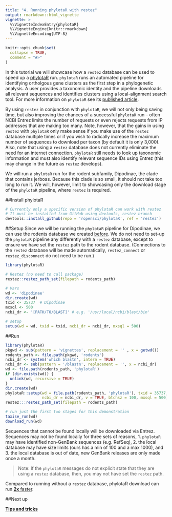 ```yaml
---
title: "4. Running phylotaR with restez"
output: rmarkdown::html_vignette
vignette: >
  %\VignetteIndexEntry{phylotaR}
  %\VignetteEngine{knitr::rmarkdown}
  %\VignetteEncoding{UTF-8}
---
```


```r
knitr::opts_chunk$set(
  collapse = TRUE,
  comment = "#>"
)
```

In this tutorial we will showcase how a `restez` database can be used to speed up a [phylotaR](https://github.com/AntonelliLab/phylotaR) run. `phylotaR` runs an automated pipeline for identifying ortholgous gene clusters as the first step in a phylogenetic analysis. A user provides a taxonomic identity and the pipeline downloads all relevant sequences and identifies clusters using a local-alignment search tool. For more information on `phylotaR` see its [published article](https://doi.org/10.3390/life8020020).

By using `restez` in conjunction with `phylotaR`, we will not only being saving time, but also improving the chances of a successful `phylotaR` run -- often NCBI Entrez limits the number of requests or even rejects requests from IP addresses that are making too many. Note, however, that the gains in using `restez` with `phylotaR` only make sense if you make use of the `restez` database multiple times or if you wish to radically increase the maximum number of sequences to download per taxon (by default it is only 3,000). Also, note that using a `restez` database does not currently eliminate the need for an internet connection. `phylotaR` still needs to look up taxonomic information and must also identify relevant sequence IDs using Entrez (this may change in the future as `restez` develops).

We will run a `phylotaR` run for the rodent subfamily, Dipodinae, the clade that contains jerboas. Because this clade is so small, it should not take too long to run it. We will, however, limit to showcasing only the download stage of the `phylotaR` pipeline, where `restez` is required.

##Install phylotaR

```r
# Currently only a specific version of phylotaR can work with restez
# It must be installed from GitHub using devtools, restez branch
devtools::install_github(repo = 'ropensci/phylotaR', ref = 'restez')
```

##Setup
Since we will be running the `phylotaR` pipeline for Dipodinae, we can use the rodents database we created [before](https://antonellilab.github.io/restez/articles/rodents.html). We do not need to set-up the `phylotaR` pipeline any differently with a `restez` database, except to ensure we have set the `restez` path to the rodent database. (Connections to the `restez` database will be made automatically, `restez_connect` or `restez_disconnect` do not need to be run.)

```r
library(phylotaR)

# Restez (no need to call package)
restez::restez_path_set(filepath = rodents_path)

# Vars
wd <- 'dipodinae'
dir.create(wd)
txid <- 35737  # Dipodinae
mxsql <- 500
ncbi_dr <- '[PATH/TO/BLAST]' # e.g. '/usr/local/ncbi/blast/bin'

# setup
setup(wd = wd, txid = txid, ncbi_dr = ncbi_dr, mxsql = 500)
```

##Run
```r
library(phylotaR)
pkgwd <- sub(pattern = 'vignettes', replacement = '' , x = getwd())
rodents_path <- file.path(pkgwd, 'rodents')
ncbi_dr <- system('which blastn', intern = TRUE)
ncbi_dr <- sub(pattern = '/blastn', replacement = '', x = ncbi_dr)
wd <- file.path(rodents_path, 'phylotaR')
if (dir.exists(wd)) {
  unlink(wd, recursive = TRUE)
}
dir.create(wd)
phylotaR::setup(wd = file.path(rodents_path, 'phylotaR'), txid = 35737,
                ncbi_dr = ncbi_dr, v = TRUE, btchsz = 100, mxsql = 500)
restez:::restez_path_set(filepath = rodents_path)
```
``` r
# run just the first two stages for this demonstration
taxise_run(wd)
download_run(wd)
```

Sequences that cannot be found locally will be downloaded via Entrez. Sequences may not be found locally for three sets of reasons, 1. `phylotaR` may have identified non-GenBank sequences (e.g. RefSeq), 2. the local database may have size limits (ours has a min of 100 and a max 1000), and 3. the local database is out of date, new GenBank releases are only made once a month.

> Note: If the `phylotaR` messages do not explicit state that they are using a `restez` database, then, you may not have set the `restez` path.

Compared to running without a `restez` database, phylotaR download can run [**2x** faster](https://github.com/AntonelliLab/restez/blob/master/other/phylotar_demo.R).

##Next up

**[Tips and tricks](https://antonellilab.github.io/restez/articles/tips_and_tricks.html)**
